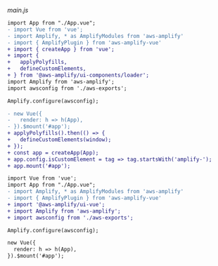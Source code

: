 
_main.js_

<Tabs>
<TabItem title="Vue 3">

```diff
import App from "./App.vue";
- import Vue from 'vue';
- import Amplify, * as AmplifyModules from 'aws-amplify'
- import { AmplifyPlugin } from 'aws-amplify-vue'
+ import { createApp } from 'vue';
+ import {
+   applyPolyfills,
+   defineCustomElements,
+ } from '@aws-amplify/ui-components/loader';
import Amplify from 'aws-amplify';
import awsconfig from './aws-exports';

Amplify.configure(awsconfig);

- new Vue({
-   render: h => h(App),
- }).$mount('#app');
+ applyPolyfills().then(() => {
+   defineCustomElements(window);
+ });
+ const app = createApp(App);
+ app.config.isCustomElement = tag => tag.startsWith('amplify-');
+ app.mount('#app');
```

</TabItem>
<TabItem title="Vue 2">

```diff
import Vue from 'vue';
import App from "./App.vue";
- import Amplify, * as AmplifyModules from 'aws-amplify'
- import { AmplifyPlugin } from 'aws-amplify-vue'
+ import '@aws-amplify/ui-vue';
+ import Amplify from 'aws-amplify';
+ import awsconfig from './aws-exports';

Amplify.configure(awsconfig);

new Vue({
  render: h => h(App),
}).$mount('#app');
```

</TabItem>
</Tabs>
